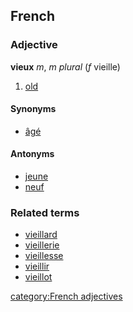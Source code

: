 ==French==
===Adjective===
'''vieux''' ''m'', ''m plural'' (''f'' vieille)

# [[old]]

====Synonyms====
*[[âgé]]

====Antonyms====
*[[jeune]]
*[[neuf]]

===Related terms===
*[[vieillard]]
*[[vieillerie]]
*[[vieillesse]]
*[[vieillir]]
*[[vieillot]]
[[category:French adjectives]]